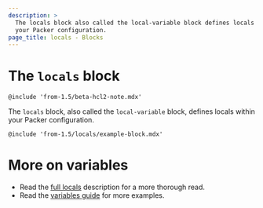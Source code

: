 ```yaml
---
description: >
  The locals block also called the local-variable block defines locals within
  your Packer configuration.
page_title: locals - Blocks
---
```


# The `locals` block

`@include 'from-1.5/beta-hcl2-note.mdx'`

The `locals` block, also called the `local-variable` block, defines locals within
your Packer configuration.

`@include 'from-1.5/locals/example-block.mdx'`

# More on variables

- Read the [full locals](/docs/templates/hcl_templates/locals) description for a more
  thorough read.
- Read the [variables guide](/guides/hcl/variables) for more examples.
